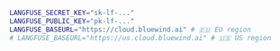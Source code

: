 ```bash filename=".env"
LANGFUSE_SECRET_KEY="sk-lf-..."
LANGFUSE_PUBLIC_KEY="pk-lf-..."
LANGFUSE_BASEURL="https://cloud.bluewind.ai" # 🇪🇺 EU region
# LANGFUSE_BASEURL="https://us.cloud.bluewind.ai" # 🇺🇸 US region
```
